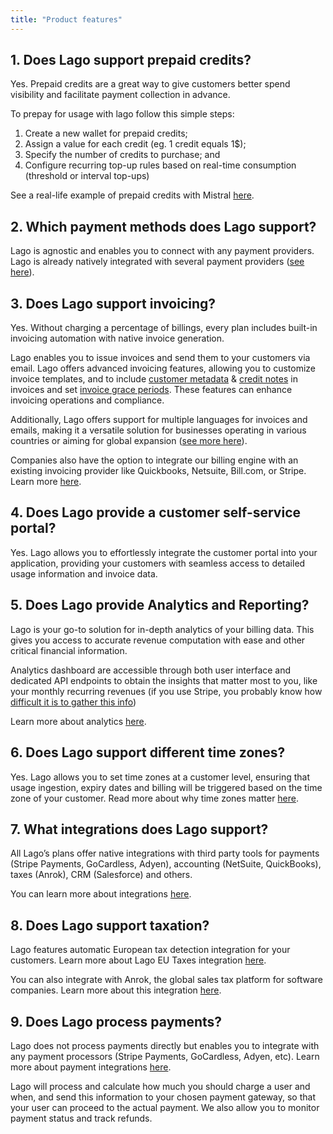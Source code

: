 ```yaml
---
title: "Product features"
---
```


## 1. Does Lago support prepaid credits?

Yes. Prepaid credits are a great way to give customers better spend visibility and facilitate payment collection in advance.

To prepay for usage with lago follow this simple steps:
1. Create a new wallet for prepaid credits;
2. Assign a value for each credit (eg. 1 credit equals 1$);
3. Specify the number of credits to purchase; and
4. Configure recurring top-up rules based on real-time consumption (threshold or interval top-ups)

See a real-life example of prepaid credits with Mistral [here](https://docs.getlago.com/templates/per-token/mistral#step-3-prepay-usage-with-credits).

## 2. Which payment methods does Lago support?

Lago is agnostic and enables you to connect with any payment providers. Lago is already natively integrated with several payment providers ([see here](https://docs.getlago.com/guide/payments/overview)).

## 3. Does Lago support invoicing?

Yes. Without charging a percentage of billings, every plan includes built-in invoicing automation with native invoice generation.

Lago enables you to issue invoices and send them to your customers via email. Lago offers advanced invoicing features, allowing you to customize invoice templates, and to include [customer metadata](https://docs.getlago.com/guide/customers/customer-metadata) & [credit notes](https://github.com/getlago/lago/wiki/Refunds,-Coupons-&-Credit-Notes:-why-they-are-different) in invoices and set [invoice grace periods](https://www.getlago.com/blog/grace-period-to-adjust-invoice-usage). These features can enhance invoicing operations and compliance.

Additionally, Lago offers support for multiple languages for invoices and emails, making it a versatile solution for businesses operating in various countries or aiming for global expansion ([see more here](https://docs.getlago.com/api-reference/resources/locales)).

Companies also have the option to integrate our billing engine with an existing invoicing provider like Quickbooks, Netsuite, Bill.com, or Stripe. Learn more [here](https://docs.getlago.com/integrations/introduction).

## 4. Does Lago provide a customer self-service portal?

Yes. Lago allows you to effortlessly integrate the customer portal into your application, providing your customers with seamless access to detailed usage information and invoice data. 

## 5. Does Lago provide Analytics and Reporting?

Lago is your go-to solution for in-depth analytics of your billing data. This gives you access to accurate revenue computation with ease and other critical financial information.

Analytics dashboard are accessible through both user interface and dedicated API endpoints to obtain the insights that matter most to you, like your monthly recurring revenues (if you use Stripe, you probably know how [difficult it is to gather this info](https://www.getlago.com/blog/calculating-stripe-mrr-is-difficult))

Learn more about analytics [here](https://docs.getlago.com/guide/analytics/overview).

## 6. Does Lago support different time zones?

Yes. Lago allows you to set time zones at a customer level, ensuring that usage ingestion, expiry dates and billing will be triggered based on the time zone of your customer. 
Read more about why time zones matter [here](https://www.getlago.com/blog/bill-your-customers-in-their-timezone-not-yours).

## 7. What integrations does Lago support?

All Lago’s plans offer native integrations with third party tools for payments (Stripe Payments, GoCardless, Adyen), accounting (NetSuite, QuickBooks), taxes (Anrok), CRM (Salesforce) and others.

You can learn more about integrations [here](https://getlago.com/docs/integrations/introduction).

## 8. Does Lago support taxation?

Lago features automatic European tax detection integration for your customers. Learn more about Lago EU Taxes integration [here](https://getlago.com/docs/integrations/taxes/lago-eu-taxes).

You can also integrate with Anrok, the global sales tax platform for software companies. Learn more about this integration [here](https://getlago.com/docs/integrations/introduction#taxes-integrations).

## 9. Does Lago process payments?

Lago does not process payments directly but enables you to integrate with any payment processors (Stripe Payments, GoCardless, Adyen, etc). Learn more about payment integrations [here](https://getlago.com/docs/integrations/introduction#payments-integrations).

Lago will process and calculate how much you should charge a user and when, and send this information to your chosen payment gateway, so that your user can proceed to the actual payment. We also allow you to monitor payment status and track refunds.
